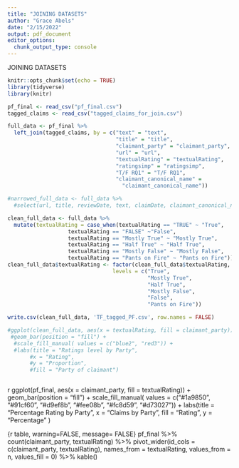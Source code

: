 ```yaml
---
title: "JOINING DATASETS"
author: "Grace Abels"
date: "2/15/2022"
output: pdf_document
editor_options: 
  chunk_output_type: console
---
```

JOINING DATASETS
```r
knitr::opts_chunk$set(echo = TRUE)
library(tidyverse)
library(knitr)
```

```r
pf_final <- read_csv("pf_final.csv")
tagged_claims <- read_csv("tagged_claims_for_join.csv")
```

```r
full_data <- pf_final %>%
  left_join(tagged_claims, by = c("text" = "text",
                                  "title" = "title",
                                  "claimant_party" = "claimant_party",
                                  "url" = "url",
                                  "textualRating" = "textualRating",
                                  "ratingsimp" = "ratingsimp",
                                  "T/F RQ1" = "T/F RQ1",
                                  "claimant_canonical_name" = 
                                    "claimant_canonical_name"))

```

```r
#narrowed_full_data <- full_data %>%
  #select(url, title, reviewDate, text, claimDate, claimant_canonical_name, claimant_party, textualRating, `T/F RQ1`, #claimYear:`Media and Communications`)
```
```r
clean_full_data <- full_data %>%
  mutate(textualRating = case_when(textualRating == "TRUE" ~ "True", 
                   textualRating == "FALSE" ~"False", 
                   textualRating == "Mostly True" ~ "Mostly True", 
                   textualRating == "Half True" ~ "Half True", 
                   textualRating == "Mostly False" ~ "Mostly False", 
                   textualRating == "Pants on Fire" ~ "Pants on Fire"))
clean_full_data$textualRating <- factor(clean_full_data$textualRating,
                                 levels = c("True", 
                                            "Mostly True", 
                                            "Half True", 
                                            "Mostly False", 
                                            "False", 
                                            "Pants on Fire"))
```

```r
write.csv(clean_full_data, 'TF_tagged_PF.csv', row.names = FALSE)
```


``` r
#ggplot(clean_full_data, aes(x = textualRating, fill = claimant_party)) + 
 #geom_bar(position = "fill") + 
  #scale_fill_manual( values = c("blue2", "red3")) + 
  #labs(title = "Ratings level by Party",
       #x = "Rating", 
       #y = "Proportion", 
       #fill = "Party of claimant")
```

```r

```

{r party by rating,  warning=FALSE, message= FALSE}
ggplot(pf_final, aes(x = claimant_party, fill = textualRating)) + 
         geom_bar(position = "fill") + 
  scale_fill_manual( values = c("#1a9850",
                                "#91cf60",
                                "#d9ef8b", 
                                "#fee08b", 
                                "#fc8d59", 
                                "#d73027")) +
  labs(title = "Percentage Rating by Party", 
       x = "Claims by Party", 
       fill = "Rating", y = "Percentage" )


{r table,  warning=FALSE, message= FALSE}
pf_final %>%
  count(claimant_party, textualRating) %>%
  pivot_wider(id_cols = c(claimant_party, 
                          textualRating),
              names_from = textualRating,
              values_from = n,
              values_fill = 0) %>% 
  kable()


